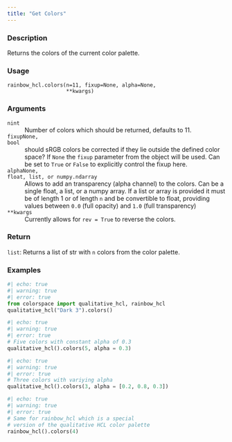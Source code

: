 ```yaml
---
title: "Get Colors"
---
```


### Description

Returns the colors of the current color palette.

### Usage

<pre><code class='language-python'>rainbow_hcl.colors(n=11, fixup=None, alpha=None,<br/>                   **kwargs)</code></pre>

### Arguments

<dl class="pyp-list param-list">
  <dt style = "white-space: nowrap; font-family: monospace; vertical-align: top">
   <code id="colorspace.palettes.rainbow_hcl.colors:n">n</code><code class="argument-class">int</code>
  </dt>
 <dd>Number of colors which should be returned, defaults to 11.</dd>
  <dt style = "white-space: nowrap; font-family: monospace; vertical-align: top">
   <code id="colorspace.palettes.rainbow_hcl.colors:fixup">fixup</code><code class="argument-class">None, bool</code>
  </dt>
 <dd>should sRGB colors be corrected if they lie outside
the defined color space?  If `None` the `fixup` parameter from the
object will be used. Can be set to `True` or `False` to explicitly
control the fixup here.</dd>
  <dt style = "white-space: nowrap; font-family: monospace; vertical-align: top">
   <code id="colorspace.palettes.rainbow_hcl.colors:alpha">alpha</code><code class="argument-class">None, float, list, or numpy.ndarray</code>
  </dt>
 <dd>Allows to add an transparency
(alpha channel) to the colors. Can be a single float, a list, or a
numpy array. If a list or array is provided it must be of length 1 or
of length `n` and be convertible to float, providing values
between `0.0` (full opacity) and `1.0` (full transparency)</dd>
  <dt style = "white-space: nowrap; font-family: monospace; vertical-align: top">
   <code id="colorspace.palettes.rainbow_hcl.colors:**kwargs">**kwargs</code>
  </dt>
 <dd>Currently allows for `rev = True` to reverse the colors.</dd>
</dl>

### Return

<code>list</code>: Returns a list of str with `n` colors from the
color palette.

### Examples

```python
#| echo: true
#| warning: true
#| error: true
from colorspace import qualitative_hcl, rainbow_hcl
qualitative_hcl("Dark 3").colors()
```

```python
#| echo: true
#| warning: true
#| error: true
# Five colors with constant alpha of 0.3
qualitative_hcl().colors(5, alpha = 0.3)
```

```python
#| echo: true
#| warning: true
#| error: true
# Three colors with variying alpha
qualitative_hcl().colors(3, alpha = [0.2, 0.8, 0.3])
```

```python
#| echo: true
#| warning: true
#| error: true
# Same for rainbow_hcl which is a special
# version of the qualitative HCL color palette
rainbow_hcl().colors(4)
```



